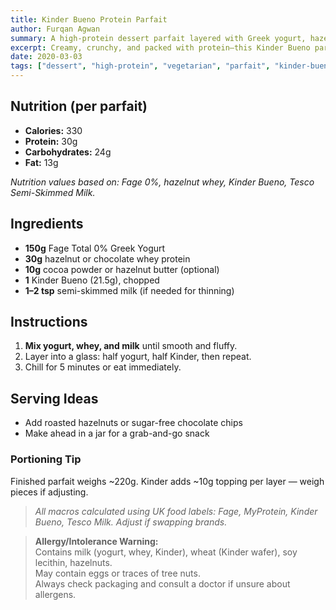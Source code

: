 ```yaml
---
title: Kinder Bueno Protein Parfait
author: Furqan Agwan
summary: A high-protein dessert parfait layered with Greek yogurt, hazelnut whey, and real Kinder Bueno pieces. Creamy, indulgent, but still macro-friendly.
excerpt: Creamy, crunchy, and packed with protein—this Kinder Bueno parfait is dessert with benefits.
date: 2020-03-03
tags: ["dessert", "high-protein", "vegetarian", "parfait", "kinder-bueno"]
---
```


## Nutrition (per parfait)

- **Calories:** 330  
- **Protein:** 30g  
- **Carbohydrates:** 24g  
- **Fat:** 13g  

_Nutrition values based on: Fage 0%, hazelnut whey, Kinder Bueno, Tesco Semi-Skimmed Milk._

## Ingredients

- **150g** Fage Total 0% Greek Yogurt  
- **30g** hazelnut or chocolate whey protein  
- **10g** cocoa powder or hazelnut butter (optional)  
- **1** Kinder Bueno (21.5g), chopped  
- **1–2 tsp** semi-skimmed milk (if needed for thinning)

## Instructions

1. **Mix yogurt, whey, and milk** until smooth and fluffy.
2. Layer into a glass: half yogurt, half Kinder, then repeat.
3. Chill for 5 minutes or eat immediately.

## Serving Ideas

- Add roasted hazelnuts or sugar-free chocolate chips
- Make ahead in a jar for a grab-and-go snack

### Portioning Tip

Finished parfait weighs ~220g. Kinder adds ~10g topping per layer — weigh pieces if adjusting.

> _All macros calculated using UK food labels: Fage, MyProtein, Kinder Bueno, Tesco Milk. Adjust if swapping brands._

> **Allergy/Intolerance Warning:**  
> Contains milk (yogurt, whey, Kinder), wheat (Kinder wafer), soy lecithin, hazelnuts.  
> May contain eggs or traces of tree nuts.  
> Always check packaging and consult a doctor if unsure about allergens.
